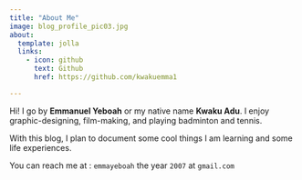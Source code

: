 ```yaml
---
title: "About Me"
image: blog_profile_pic03.jpg
about:
  template: jolla
  links:
    - icon: github
      text: Github
      href: https://github.com/kwakuemma1 

---
```


Hi! I go by **Emmanuel Yeboah** or my native name **Kwaku Adu**. I enjoy graphic-designing, film-making, and playing badminton and  tennis. 

With this blog, I plan to document some cool things I am learning and some life experiences.

You can reach  me at : `emmayeboah` the year `2007` at `gmail.com` 